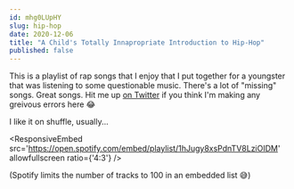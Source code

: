 ```yaml
---
id: mhg0LUpHY
slug: hip-hop
date: 2020-12-06
title: "A Child's Totally Innapropriate Introduction to Hip-Hop"
published: false
---
```


This is a playlist of rap songs that I enjoy that I put together for a youngster that was listening to some questionable music. There's a lot of "missing" songs. Great songs. Hit me up [on Twitter](https://twitter.com/jhooks) if you think I'm making any greivous errors here 😂

I like it on shuffle, usually...



<ResponsiveEmbed src='https://open.spotify.com/embed/playlist/1hJugy8xsPdnTV8LziOIDM' allowfullscreen ratio={'4:3'} />

(Spotify limits the number of tracks to 100 in an embedded list 😅)